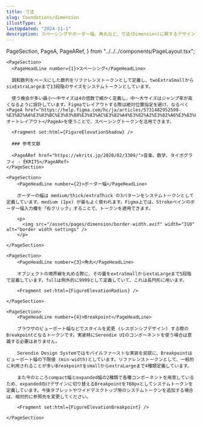 ```yaml
---
title: 寸法
slug: foundations/dimension
illustType: A
lastUpdated: "2024-11-1"
description: スペーシングやボーダー幅、角丸など、寸法(Dimension)に関するデザイントークンです。レスポンシブデザインにおけるBreakpointも取り扱います。
---
```


  PageSection,
  PageA,
  PageARef,
} from "../../../components/PageLayout.tsx";

    <PageSection>
      <PageHeadLine number={1}>スペーシング</PageHeadLine>

      調和数列をベースにした数列をリファレンストークンとして定義し、twoExtraSmallからsixExtraLargeまで13段階のサイズをシステムトークンとしています。

      使う機会が多い最小〜中サイズは4の倍数で細かく定義し、中〜大サイズはジャンプ率が高くなるように設計しています。Figmaでレイアウトする際は絶対位置指定を避け、なるべく<PageA href="https://help.figma.com/hc/ja/articles/5731482952599-%E3%82%AA%E3%83%BC%E3%83%88%E3%83%AC%E3%82%A4%E3%82%A2%E3%82%A6%E3%83%88%E3%81%AE%E4%BD%BF%E7%94%A8">オートレイアウト</PageA>を使うことで、スペーシングトークンを活用できます。

      <Fragment set:html={FigureElevationShadow} />

      ### 参考文献

      <PageARef href="https://ekrits.jp/2020/02/3309/">音楽、数学、タイポグラフィ - ÉKRITS</PageARef>
    </PageSection>

    <PageSection>
    	<PageHeadLine number={2}>ボーダー幅</PageHeadLine>

        ボーダーの幅は medium/thick/extraThick の3パターンをシステムトークンとして定義しています。medium (1px) が最もよく使われます。Figma上では、Strokeペインのボーダー幅入力欄を「右クリック」することで、トークンを適用できます。

        <p>
          <img src="/assets/pages/dimension/border-width.avif" width="310" alt="border width settings" />
        </p>

    </PageSection>

    <PageSection>
    	<PageHeadLine number={3}>角丸</PageHeadLine>

        オブジェクトの境界線を丸める際に、その量をextraSmallからextaLargeまで5段階で定義しています。fullは例外的に9999として定義していて、これは長円形に用います。

        <Fragment set:html={FigureElevationRadius} />

    </PageSection>

    <PageSection>
    	<PageHeadLine number={4}>Breakpoint</PageHeadLine>

        ブラウザのビューポート幅などでスタイルを変更 (レスポンシブデザイン) する際のBreakpointとなるトークンです。実装時にSerendie UIのコンポーネントを使う場合は意識する必要はありません。

        Serendie Design Systemではモバイルファーストな実装を前提に、Breakpointはビューポート幅の下限値 (min-width)としています。リファレンストークンとして、一般的に利用されることが多いBreakpointをsmallからextraLargeまで4種類定義しています。

        また今のところcompact幅とexpanded幅の2種類で各種コンポーネントを用意しているため、expanded向けデザインに切り替えるBreakpointを768pxとしてシステムトークンを定義しています。今後タブレットやワイドデスクトップ用のシステムトークンを追加する場合は、相対的に参照先を変更してください。

        <Fragment set:html={FigureElevationBreakpoint} />

    </PageSection>
